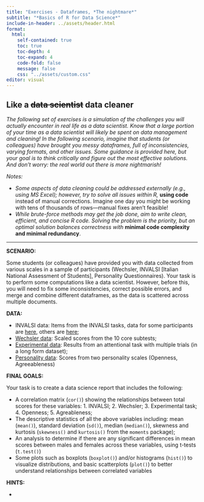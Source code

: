 ```yaml
---
title: "Exercises - Dataframes, *The nightmare*"
subtitle: "*Basics of R for Data Science*"
include-in-header: ../assets/header.html
format: 
  html:
    self-contained: true
    toc: true   
    toc-depth: 4  
    toc-expand: 4
    code-fold: false 
    message: false
    css: "../assets/custom.css"
editor: visual
---
```


## Like a ~~data scientist~~ data cleaner

*The following set of exercises is a simulation of the challenges you will actually encounter in real life as a data scientist. Know that a large portion of your time as a data scientist will likely be spent on data management and cleaning! In the following scenario, imagine that students (or colleagues) have brought you messy dataframes, full of inconsistencies, varying formats, and other issues. Some guidance is provided here, but your goal is to think critically and figure out the most effective solutions. And don't worry: the real world out there is more nightmarish!*

*Notes:*

-   *Some aspects of data cleaning could be addressed externally (e.g., using MS Excel); however, try to solve all issues within R,* <b>using code</b> instead of manual corrections. Imagine one day you might be working with tens of thousands of rows—manual fixes aren’t feasible!
-   *While brute-force methods may get the job done, aim to write clean, efficient, and concise R code. Solving the problem is the priority, but an optimal solution balances correctness with* <b>minimal code complexity and minimal redundancy</b>.

---

**SCENARIO:** 

Some students (or colleagues) have provided you with data collected from various scales in a sample of participants (Wechsler, INVALSI \[Italian National Assessment of Students\], Personality Questionnaires). Your task is to perform some computations like a data scientist. However, before this, you will need to fix some inconsistencies, correct possible errors, and merge and combine different dataframes, as the data is scattered across multiple documents.

**DATA:**

-   INVALSI data: Items from the INVALSI tasks, data for some participants are <a href="datasets/ExerData_Invalsi_1.csv" download>here</a>, others are <a href="datasets/ExerData_Invalsi_2.csv" download>here</a>;
-   <a href="datasets/ExerData_Wechsler.xlsx" download>Wechsler data</a>: Scaled scores from the 10 core subtests;
-   <a href="datasets/ExerData_LabTrials.csv" download>Experimental data</a>: Results from an attentional task with multiple trials (in a long form dataset);
-   <a href="datasets/ExerData_Questionnaires.csv" download>Personality data</a>: Scores from two personality scales (Openness, Agreeableness)

**FINAL GOALS:** 

Your task is to create a data science report that includes the following:

-   A correlation matrix (`cor()`) showing the relationships between total scores for these variables: 1. INVALSI; 2. Wechsler; 3. Experimental task; 4. Openness; 5. Agreableness;
-   The descriptive statistics of all the above variables including: mean (`mean()`), standard deviation (`sd()`), median (`median()`), skewness and kurtosis (`skewness()` and `kurtosis()` from the `moments` package); 
-   An analysis to determine if there are any significant differences in mean scores between males and females across these variables, using t-tests (`t.test()`)
-   Some plots such as boxplots (`boxplot()`) and/or histograms (`hist()`) to visualize distributions, and basic scatterplots (`plot()`) to better understand relationships between correlated variables

**HINTS:** 

- 


